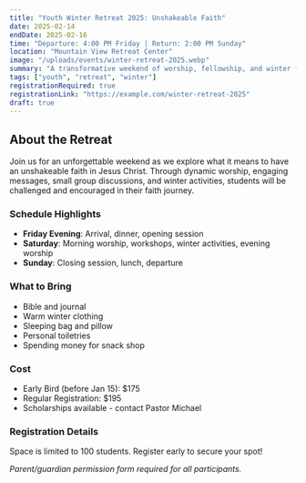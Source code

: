 ```yaml
---
title: "Youth Winter Retreat 2025: Unshakeable Faith"
date: 2025-02-14
endDate: 2025-02-16
time: "Departure: 4:00 PM Friday | Return: 2:00 PM Sunday"
location: "Mountain View Retreat Center"
image: "/uploads/events/winter-retreat-2025.webp"
summary: "A transformative weekend of worship, fellowship, and winter fun for students grades 6-12."
tags: ["youth", "retreat", "winter"]
registrationRequired: true
registrationLink: "https://example.com/winter-retreat-2025"
draft: true
---
```


## About the Retreat

Join us for an unforgettable weekend as we explore what it means to have an unshakeable faith in Jesus Christ. Through dynamic worship, engaging messages, small group discussions, and winter activities, students will be challenged and encouraged in their faith journey.

### Schedule Highlights

- **Friday Evening**: Arrival, dinner, opening session
- **Saturday**: Morning worship, workshops, winter activities, evening worship
- **Sunday**: Closing session, lunch, departure

### What to Bring

- Bible and journal
- Warm winter clothing
- Sleeping bag and pillow
- Personal toiletries
- Spending money for snack shop

### Cost

- Early Bird (before Jan 15): $175
- Regular Registration: $195
- Scholarships available - contact Pastor Michael

### Registration Details

Space is limited to 100 students. Register early to secure your spot!

*Parent/guardian permission form required for all participants.*